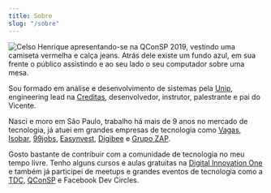 ```yaml
---
title: Sobre
slug: "/sobre"
---
```


![Celso Henrique apresentando-se na QConSP 2019, vestindo uma camiseta vermelha e calça jeans. Atrás dele existe um fundo azul, em sua frente o público assistindo e ao seu lado o seu computador sobre uma mesa.](./qcon.jpg)

Sou formado em análise e desenvolvimento de sistemas pela [Unip](https://unip.br), engineering lead na [Creditas](https://www.creditas.com), desenvolvedor, instrutor, palestrante e pai do Vicente.

Nasci e moro em São Paulo, trabalho há mais de 9 anos no mercado de tecnologia, já atuei em grandes empresas de tecnologia como [Vagas](https://vagas.com.br), [Isobar](https://isobar.com), [99jobs](https://99jobs.com), [Easynvest](https://easynvest.com.br), [Digibee](https://digibee.com) e [Grupo ZAP](https://grupozap.com).

Gosto bastante de contribuir com a comunidade de tecnologia no meu tempo livre. Tenho alguns cursos e aulas gratuitas na [Digital Innovation One](https://digitalinnovation.one) e também já participei de meetups e grandes eventos de tecnologia como a [TDC](https://thedevconf.com/palestrante/celso-henrique-da-silva), [QConSP](https://qconsp.com/speakers/celso-henrique) e Facebook Dev Circles.